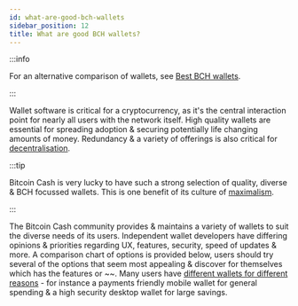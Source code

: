 ```yaml
---
id: what-are-good-bch-wallets
sidebar_position: 12
title: What are good BCH wallets?
---
```


:::info

For an alternative comparison of wallets, see [Best BCH wallets](https://www.bestbchwallets.com/).

:::

Wallet software is critical for a cryptocurrency, as it's the central interaction point for nearly all users with the network itself. High quality wallets are essential for spreading adoption & securing potentially life changing amounts of money. Redundancy & a variety of offerings is also critical for [decentralisation](/faqs/Decentralisation/is-bitcoin-cash-decentralised).

:::tip

Bitcoin Cash is very lucky to have such a strong selection of quality, diverse & BCH focussed wallets. This is one benefit of its culture of [maximalism](/faqs/Culture/what-is-bitcoin-maximalism#on-the-importance-of-maximalism).

:::

The Bitcoin Cash community provides & maintains a variety of wallets to suit the diverse needs of its users. Independent wallet developers have differing opinions & priorities regarding UX, features, security, speed of updates & more. A comparison chart of options is provided below, users should try several of the options that seem most appealing & discover for themselves which has the features or ~~. Many users have [different wallets for different reasons](/faqs/BCH-vs-BTC/btc-savings-bch-checking) - for instance a payments friendly mobile wallet for general spending & a high security desktop wallet for large savings.

~~~
